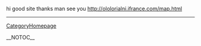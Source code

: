hi good site thanks man see you http://ololorialni.ifrance.com/map.html
----
[[CategoryHomepage]]

__NOTOC__